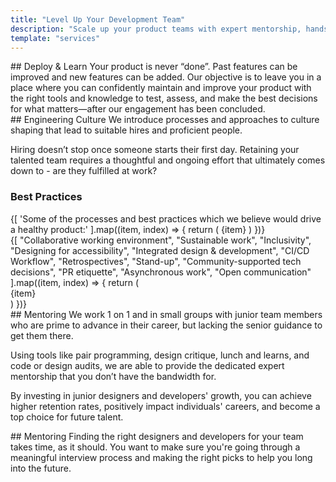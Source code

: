 ```yaml
---
title: "Level Up Your Development Team"
description: "Scale up your product teams with expert mentorship, hands-on guidance, and best practices. Knowledge transfer and culture building for digital organizations."
template: "services"
---
```


<Hero 
  title="Level up your development team"
  description="Companies hire us to assist their development team during the early day or during crisis. We provide in-depth knowledge sharing, comprehensive training and hands-on guidance."
  ctaText="Let's talk"
  ctaLink="/contact"
/>

<Section>
## Deploy & Learn

<ParagraphBlock>
Your product is never “done”. Past features can be improved and new features can be added. Our objective is to leave you in a place where you can confidently maintain and improve your product with the right tools and knowledge to test, assess, and make the best decisions for what matters—after our engagement has been concluded.
</ParagraphBlock>
</Section>

<Section>
## Engineering Culture

<ParagraphBlock>
We introduce processes and approaches to culture shaping that lead to suitable hires and proficient people.

Hiring doesn’t stop once someone starts their first day. Retaining your talented team requires a thoughtful and ongoing effort that ultimately comes down to - are they fulfilled at work?
</ParagraphBlock>
</Section>

<Section>
  <Column gap="2xl">
    <H3 className="text-heading text-3xl">
      Best Practices
    </H3>
    <ColumnsList columns={1}>
      {[
        'Some of the processes and best practices which we believe would drive a healthy product:'
        ].map((item, index) => {
          return (
            <ListItem key={index} className="text-xl max-w-paragraph">
              {item}
            </ListItem>
          )
        })}
    </ColumnsList>
    <div className="flex flex-wrap flex-row">
      {[
        "Collaborative working environment", "Sustainable work", "Inclusivity", "Designing for accessibility",
        "Integrated design & development", "CI/CD Workflow", "Retrospectives", "Stand-up",
        "Community-supported tech decisions", "PR etiquette", "Asynchronous work", "Open communication"
      ].map((item, index) => {
        return (
          <div className="w-full md:w-1/2 lg:w-1/4 p-6">
            <div key={index} className="flex-shrink-0 p-6 bg-alabaster w-full h-full">
              <Paragraph className="text-xl text-center">{item}</Paragraph>
            </div>
          </div>
        )
      })}
    </div>
  </Column>
</Section>

<Section>
## Mentoring

<ParagraphBlock>
We work 1 on 1 and in small groups with junior team members who are prime to advance in their career, but lacking the senior guidance to get them there.

Using tools like pair programming, design critique, lunch and learns, and code or design audits, we are able to provide the dedicated expert mentorship that you don’t have the bandwidth for.

By investing in junior designers and developers' growth, you can achieve higher retention rates, positively impact individuals' careers, and become a top choice for future talent.
</ParagraphBlock>
</Section>

<Section>
## Mentoring 

<ParagraphBlock>
Finding the right designers and developers for your team takes time, as it should. You want to make sure you're going through a meaningful interview process and making the right picks to help you long into the future.
</ParagraphBlock>
</Section>